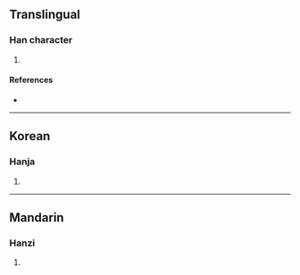 {{character info/new}}
==Translingual==

===Han character===
{{Han char|rn=86|rad=火|as=15|sn=19|four=90886|canj=FITC|ids=⿰火廣}}

# {{defn|Han|sort=火15}}

====References====
* {{Han ref|kx=0686.240|dkj=19548|dj=1099.100|hdz=32243.130|uh=720C|ud=29196|bh=F269|bd=62057}}

----

==Korean==

===Hanja===
{{ko-hanja|hangeul=광|eumhun=|rv=gwang|mr=kwang|y=kwang}}

# {{defn|lang=ko|sort=火15}}

----

==Mandarin==

===Hanzi===
{{cmn-hanzi|pin=[[huàng]] ([[huang4]]), [[kuàng]] ([[kuang4]])|wg=huang<sup>4</sup>, k'uang<sup>4</sup>}}

# {{defn|lang=cmn|sort=火15}}